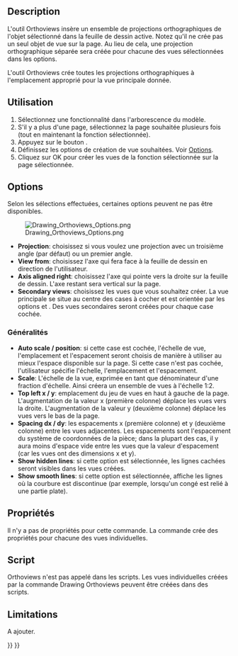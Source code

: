 <languages/>
{{Docnav/fr
|[[Drawing_Openbrowser/fr|Ouvrir sur le navigateur interne]]
|[[Drawing_Symbol/fr|Symbole]]
|[[Drawing_Workbench/fr|Atelier Drawing]]
|IconL=Drawing_Openbrowser.png
|IconC=Workbench_Drawing.svg
|IconR=Drawing_Symbol.png
}}

==Description==

{{GuiCommand/fr
|Name=Drawing Orthoviews
|Name/fr=Drawing Vues orthogonales
|Workbenches=[[Drawing Workbench/fr|Drawing]]
|MenuLocation=Drawing → Insérer des vues orthogonales
|Shortcut=
|SeeAlso=[[Drawing_Landscape_A3/fr|Drawing A3 Paysage]]
}}


L'outil Orthoviews insère un ensemble de projections orthographiques de l'objet sélectionné dans la feuille de dessin active. Notez qu'il ne crée pas un seul objet de vue sur la page. Au lieu de cela, une projection orthographique séparée sera créée pour chacune des vues sélectionnées dans les options.

L'outil Orthoviews crée toutes les projections orthographiques à l'emplacement approprié pour la vue principale donnée.

<span id="Usage"></span>
==Utilisation== 

# Sélectionnez une fonctionnalité dans l'arborescence du modèle.
# S'il y a plus d'une page, sélectionnez la page souhaitée plusieurs fois (tout en maintenant la fonction sélectionnée).
# Appuyez sur le bouton {{KEY|[[Image:Drawing_Orthoviews.png|16px]] [[Drawing_Orthoviews|Inserérer une projection orthogonale...]]}}.
# Définissez les options de création de vue souhaitées. Voir [[#Options/fr|Options]].
# Cliquez sur OK pour créer les vues de la fonction sélectionnée sur la page sélectionnée.

==Options== 

Selon les sélections effectuées, certaines options peuvent ne pas être disponibles.

[[File:Drawing_Orthoviews_Options.png|left|frame]]
* '''Projection''':  choisissez si vous voulez une projection avec un troisième angle (par défaut) ou un premier angle.
* '''View from''': choisissez l'axe qui fera face à la feuille de dessin en direction de l'utilisateur.
* '''Axis aligned right''': choisissez l'axe qui pointe vers la droite sur la feuille de dessin. L'axe restant sera vertical sur la page.
* '''Secondary views''': choisissez les vues que vous souhaitez créer. La vue principale se situe au centre des cases à cocher et est orientée par les options {{Variable|View from}} et {{Variable|Axis aligned right}}. Des vues secondaires seront créées pour chaque case cochée.

<span id="General"></span>
===Généralités===

* '''Auto scale / position''':  si cette case est cochée, l'échelle de vue, l'emplacement et l'espacement seront choisis de manière à utiliser au mieux l'espace disponible sur la page. Si cette case n'est pas cochée, l'utilisateur spécifie l'échelle, l'emplacement et l'espacement.
* '''Scale''':  L'échelle de la vue, exprimée en tant que dénominateur d'une fraction d'échelle. Ainsi {{SystemInput|2|}} créera un ensemble de vues à l'échelle 1:2.
* '''Top left x / y''': emplacement du jeu de vues en haut à gauche de la page. L'augmentation de la valeur x (première colonne) déplace les vues vers la droite. L'augmentation de la valeur y (deuxième colonne) déplace les vues vers le bas de la page.
* '''Spacing dx / dy''':  les espacements x (première colonne) et y (deuxième colonne) entre les vues adjacentes. Les espacements sont l'espacement du système de coordonnées de la pièce; dans la plupart des cas, il y aura moins d'espace vide entre les vues que la valeur d'espacement (car les vues ont des dimensions x et y).
* '''Show hidden lines''': si cette option est sélectionnée, les lignes cachées seront visibles dans les vues créées.
* '''Show smooth lines''': si cette option est sélectionnée, affiche les lignes où la courbure est discontinue (par exemple, lorsqu'un congé est relié à une partie plate).

<span id="Properties"></span>
==Propriétés== 

Il n'y a pas de propriétés pour cette commande. La commande crée des propriétés pour chacune des vues individuelles.

<span id="Scripting"></span>
==Script== 

Orthoviews n'est pas appelé dans les scripts. Les vues individuelles créées par la commande Drawing Orthoviews peuvent être créées dans des scripts.

==Limitations== 

A ajouter. 


{{Docnav/fr
|[[Drawing_Openbrowser/fr|Ouvrir sur le navigateur interne]]
|[[Drawing_Symbol/fr|Symbole]]
|[[Drawing_Workbench/fr|Atelier Drawing]]
|IconL=Drawing_Openbrowser.png
|IconC=Workbench_Drawing.svg
|IconR=Drawing_Symbol.png
}}

{{Drawing Tools navi{{#translation:}}}}
{{Userdocnavi{{#translation:}}}}